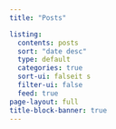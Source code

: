 ```yaml
---
title: "Posts"

listing:
  contents: posts
  sort: "date desc"
  type: default 
  categories: true
  sort-ui: falseit s
  filter-ui: false
  feed: true
page-layout: full
title-block-banner: true
---
```



